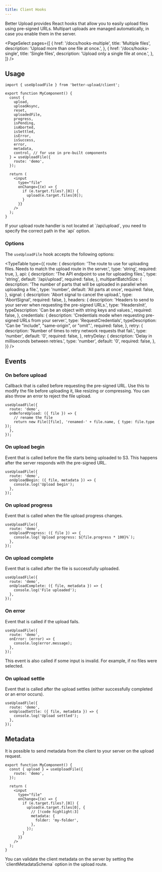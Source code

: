 ```yaml
---
title: Client Hooks
---
```


Better Upload provides React hooks that allow you to easily upload files using pre-signed URLs. Multipart uploads are managed automatically, in case you enable them in the server.

<PageSelect
  pages={[
    {
      href: '/docs/hooks-multiple',
      title: 'Multiple files',
      description: 'Upload more than one file at once.',
    },
    {
      href: '/docs/hooks-single',
      title: 'Single files',
      description: 'Upload only a single file at once.',
    },
  ]}
/>

## Usage

```tsx title="my-component.tsx"
import { useUploadFile } from 'better-upload/client';

export function MyComponent() {
  const {
    upload,
    uploadAsync,
    reset,
    uploadedFile,
    progress,
    isPending,
    isAborted,
    isSettled,
    isError,
    isSuccess,
    error,
    metadata,
    control, // for use in pre-built components
  } = useUploadFile({
    route: 'demo',
  });

  return (
    <input
      type="file"
      onChange={(e) => {
        if (e.target.files?.[0]) {
          upload(e.target.files[0]);
        }
      }}
    />
  );
}
```

<Callout>
  If your upload route handler is not located at `/api/upload`, you need to
  specify the correct path in the `api` option.
</Callout>

### Options

The `useUploadFile` hook accepts the following options:

<TypeTable
  type={{
    route: {
      description:
        'The route to use for uploading files. Needs to match the upload route in the server.',
      type: 'string',
      required: true,
    },
    api: {
      description: 'The API endpoint to use for uploading files.',
      type: 'string',
      default: '/api/upload',
      required: false,
    },
    multipartBatchSize: {
      description:
        'The number of parts that will be uploaded in parallel when uploading a file.',
      type: 'number',
      default: 'All parts at once',
      required: false,
    },
    signal: {
      description: 'Abort signal to cancel the upload.',
      type: 'AbortSignal',
      required: false,
    },
    headers: {
      description:
        'Headers to send to your server when requesting the pre-signed URLs.',
      type: 'HeadersInit',
      typeDescription: 'Can be an object with string keys and values.',
      required: false,
    },
    credentials: {
      description:
        'Credentials mode when requesting pre-signed URLs from your server.',
      type: 'RequestCredentials',
      typeDescription: 'Can be "include", "same-origin", or "omit".',
      required: false,
    },
    retry: {
      description: 'Number of times to retry network requests that fail.',
      type: 'number',
      default: '0',
      required: false,
    },
    retryDelay: {
      description: 'Delay in milliseconds between retries.',
      type: 'number',
      default: '0',
      required: false,
    },
  }}
/>

## Events

### On before upload

Callback that is called before requesting the pre-signed URL. Use this to modify the file before uploading it, like resizing or compressing. You can also throw an error to reject the file upload.

```tsx
useUploadFile({
  route: 'demo',
  onBeforeUpload: ({ file }) => {
    // rename the file
    return new File([file], 'renamed-' + file.name, { type: file.type });
  },
});
```

### On upload begin

Event that is called before the file starts being uploaded to S3. This happens after the server responds with the pre-signed URL.

```tsx
useUploadFile({
  route: 'demo',
  onUploadBegin: ({ file, metadata }) => {
    console.log('Upload begin');
  },
});
```

### On upload progress

Event that is called when the file upload progress changes.

```tsx
useUploadFile({
  route: 'demo',
  onUploadProgress: ({ file }) => {
    console.log(`Upload progress: ${file.progress * 100}%`);
  },
});
```

### On upload complete

Event that is called after the file is successfully uploaded.

```tsx
useUploadFile({
  route: 'demo',
  onUploadComplete: ({ file, metadata }) => {
    console.log('File uploaded');
  },
});
```

### On error

Event that is called if the upload fails.

```tsx
useUploadFile({
  route: 'demo',
  onError: (error) => {
    console.log(error.message);
  },
});
```

<Callout>
  This event is also called if some input is invalid. For example, if no files
  were selected.
</Callout>

### On upload settle

Event that is called after the upload settles (either successfully completed or an error occurs).

```tsx
useUploadFile({
  route: 'demo',
  onUploadSettle: ({ file, metadata }) => {
    console.log('Upload settled');
  },
});
```

## Metadata

It is possible to send metadata from the client to your server on the upload request.

```tsx
export function MyComponent() {
  const { upload } = useUploadFile({
    route: 'demo',
  });

  return (
    <input
      type="file"
      onChange={(e) => {
        if (e.target.files?.[0]) {
          upload(e.target.files[0], {
            // [!code highlight:3]
            metadata: {
              folder: 'my-folder',
            },
          });
        }
      }}
    />
  );
}
```

<Callout>
  You can validate the client metadata on the server by setting the
  `clientMetadataSchema` option in the upload route.
</Callout>
